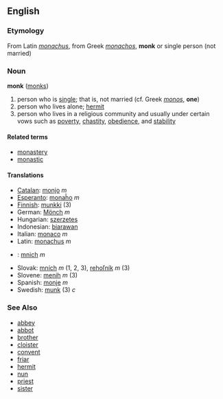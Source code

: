 ==English==
===Etymology===
From Latin ''[[monachus]]'', from Greek ''[[monachos]]'', '''monk''' or single person (not married)

===Noun===
'''monk''' ([[monks]])

# person who is [[single]]; that is, not married (cf. Greek ''[[monos]]'', '''one''')
# person who lives alone; [[hermit]]
# person who lives in a religious community and usually under certain vows such as [[poverty]], [[chastity]], [[obedience]], and [[stability]]

====Related terms====
*[[monastery]]
*[[monastic]]

====Translations====
*[[Catalan]]: [[monjo]] ''m''
*[[Esperanto]]: [[monaĥo]] ''m''
*[[Finnish]]: [[munkki]] (3)
*German: [[Mönch]] ''m''
*Hungarian: [[szerzetes]]
*Indonesian: [[biarawan]]
*Italian: [[monaco]] ''m''
*Latin: [[monachus]] ''m''
*{{pl}}: [[mnich]] ''m''
*Slovak: [[mních#Slovak|mních]] ''m'' (1, 2, 3), [[rehoľník#Slovak|rehoľník]] ''m'' (3)
*Slovene: [[menih]] ''m'' (3)
*Spanish: [[monje]] ''m''
*Swedish: [[munk]] (3) ''c''

===See Also===
*[[abbey]]
*[[abbot]]
*[[brother]]
*[[cloister]]
*[[convent]]
*[[friar]]
*[[hermit]]
*[[nun]]
*[[priest]]
*[[sister]]